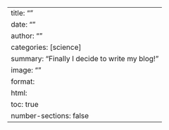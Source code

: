 ---
title: ""
date: ""
author: ""
categories: [science]
summary: "Finally I decide to write my blog!"
image: ""
format:
  html:
    toc: true
    number-sections: false
---